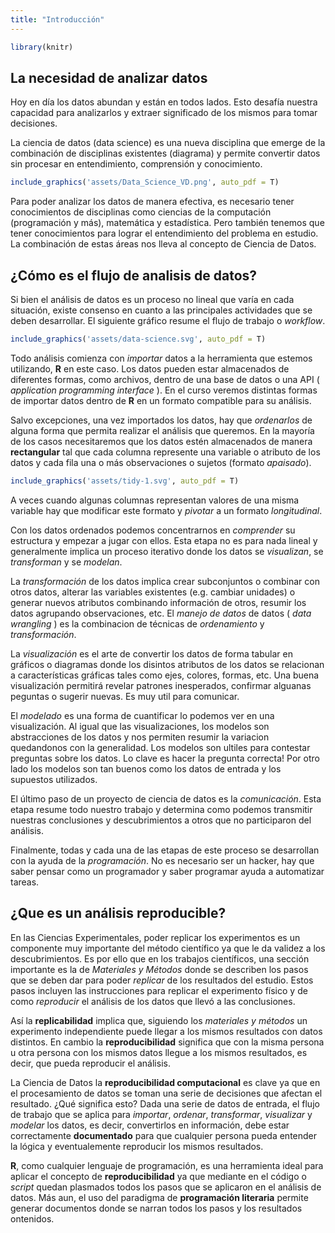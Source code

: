 ```yaml
---
title: "Introducción"
---
```


```r
library(knitr)
```


## La necesidad de analizar datos

Hoy en día los datos abundan y están en todos lados. Esto desafía nuestra capacidad para analizarlos y extraer significado de los mismos para tomar decisiones.

La ciencia de datos (data science) es una nueva disciplina que emerge de la combinación de disciplinas existentes (diagrama) y permite convertir datos sin procesar en entendimiento, comprensión y conocimiento. 

```r
include_graphics('assets/Data_Science_VD.png', auto_pdf = T)
```

Para poder analizar los datos de manera efectiva, es necesario tener conocimientos de disciplinas como ciencias de la computación (programación y más), matemática y estadística. Pero también tenemos que tener conocimientos para lograr el entendimiento del problema en estudio. La combinación de estas áreas nos lleva al concepto de Ciencia de Datos.

## ¿Cómo es el flujo de analisis de datos?

Si bien el análisis de datos es un proceso no lineal que varía en cada situación, existe consenso en cuanto a las principales actividades que se deben desarrollar. El siguiente gráfico resume el flujo de trabajo o _workflow_.

```r
include_graphics('assets/data-science.svg', auto_pdf = T)
```

Todo análisis comienza con *_importar_* datos a la herramienta que estemos utilizando, **R** en este caso. Los datos pueden estar almacenados de diferentes formas, como archivos, dentro de una base de datos o una API ( _application programming interface_ ). En el curso veremos distintas formas de importar datos dentro de **R** en un formato compatible para su análisis.

Salvo excepciones, una vez importados los datos, hay que *_ordenarlos_* de alguna forma que permita realizar el análisis que queremos. En la mayoría de los casos necesitaremos que los datos estén almacenados de manera **rectangular** tal que cada columna represente una variable o atributo de los datos y cada fila una o más observaciones o sujetos (formato _apaisado_).

```r
include_graphics('assets/tidy-1.svg', auto_pdf = T)
```

A veces cuando algunas columnas representan valores de una misma variable hay que modificar este formato y _pivotar_ a un formato _longitudinal_. 

Con los datos ordenados podemos concentrarnos en *_comprender_* su estructura y empezar a jugar con ellos. Esta etapa no es para nada lineal y generalmente implica un proceso iterativo donde los datos se *_visualizan_*, se *_transforman_* y se *_modelan_*.

La *_transformación_*  de los datos implica crear subconjuntos o combinar con otros datos, alterar las variables existentes (e.g. cambiar unidades) o generar nuevos atributos combinando información de otros, resumir los datos agrupando observaciones, etc. El *_manejo de datos_* de datos ( _data wrangling_ ) es la combinacion de técnicas de *_ordenamiento_* y *_transformación_*.

La *_visualización_* es el arte de convertir los datos de forma tabular en gráficos o diagramas donde los disintos atributos de los datos se relacionan a características gráficas tales como ejes, colores, formas, etc. Una buena visualización permitirá revelar patrones inesperados, confirmar alguanas peguntas o sugerir nuevas. Es muy util para comunicar.

El *_modelado_* es una forma de cuantificar lo podemos ver en una visualización. Al igual que las visualizaciones, los modelos son abstracciones de los datos y nos permiten resumir la variacion quedandonos con la generalidad. Los modelos son ultiles para contestar preguntas sobre los datos. Lo clave es hacer la pregunta correcta! Por otro lado los modelos son tan buenos como los datos de entrada y los supuestos utilizados.

El último paso de un proyecto de ciencia de datos es la *_comunicación_*. Esta etapa resume todo nuestro trabajo y determina como podemos transmitir nuestras conclusiones y descubrimientos a otros que no participaron del análisis.

Finalmente, todas y cada una de las etapas de este proceso se desarrollan con la ayuda de la *_programación_*. No es necesario ser un hacker, hay que saber pensar como un programador y saber programar ayuda a automatizar tareas.

## ¿Que es un análisis reproducible?

En las Ciencias Experimentales, poder replicar los experimentos es un componente muy importante del método científico ya que le da validez a los descubrimientos. Es por ello que en los trabajos científicos, una sección importante es la de _Materiales y Métodos_ donde se describen los pasos que se deben dar para poder _replicar_ de los resultados del estudio. Estos pasos incluyen las instrucciones para replicar el experimento físico y de como _reproducir_ el análisis de los datos que llevó a las conclusiones.

Así la **replicabilidad** implica que, siguiendo los _materiales y métodos_ un experimento independiente puede llegar a los mismos resultados con datos distintos. En cambio la **reproducibilidad** significa que con la misma persona u otra persona con los mismos datos llegue a los mismos resultados, es decir, que pueda reproducir el análisis.

La Ciencia de Datos la **reproducibilidad computacional** es clave ya que en el procesamiento de datos se toman una serie de decisiones que afectan el resultado. ¿Qué significa esto? Dada una serie de datos de entrada, el flujo de trabajo que se aplica para _importar_, _ordenar_, _transformar_, _visualizar_ y _modelar_ los datos, es decir, convertirlos en información, debe estar correctamente **documentado** para que cualquier persona pueda entender la lógica y eventualemente reproducir los mismos resultados.

**R**, como cualquier lenguaje de programación, es una herramienta ideal para aplicar el concepto de **reproducibilidad** ya que mediante en el código o _script_ quedan plasmados todos los pasos que se aplicaron en el análisis de datos. Más aun, el uso del paradigma de  **programación literaria** permite generar documentos donde se narran todos los pasos y los resultados ontenidos.

